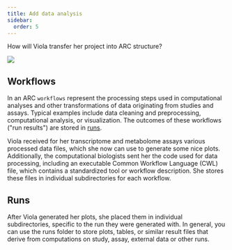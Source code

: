 ```yaml
---
title: Add data analysis
sidebar:
  order: 5
---
```




How will Viola transfer her project into ARC structure? 

![](@images/start-here/newDPfigures/arc-prototypic.svg)


## Workflows

In an ARC `workflows` represent the processing steps used in computational analyses and other transformations of data originating from studies and assays. Typical examples include data cleaning and preprocessing, computational analysis, or visualization. The outcomes of these workflows ("run results") are stored in [runs](#runs).

Viola received for her transcriptome and metabolome assays various processed data files, which she now can use to generate some nice plots. Additionally, the computational biologists sent her the code used for data processing, including an executable Common Workflow Language (CWL) file, which contains a standardized tool or workflow description. She stores these files in individual subdirectories for each workflow.

## Runs

After Viola generated her plots, she placed them in individual subdirectories, specific to the run they were generated with. In general, you can use the runs folder to store plots, tables, or similar result files that derive from computations on study, assay, external data or other runs.